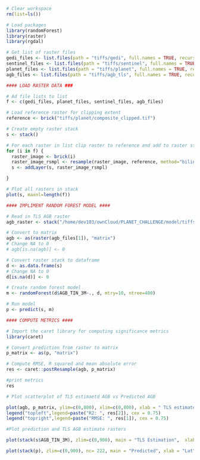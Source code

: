 ```r

# Clear workspace
rm(list=ls()) 

# Load packages
library(randomForest)
library(raster)
library(rgdal)

# Get list of raster files
gedi_files <- list.files(path = "tiffs/gedi", full.names = TRUE, recursive = TRUE, pattern = "\\.tif$")
sentinel_files <- list.files(path = "tiffs/sentinel", full.names = TRUE, recursive = TRUE, pattern = "\\.tif$")
planet_files <- list.files(path = "tiffs/planet", full.names = TRUE, recursive = TRUE, pattern = "\\.tif$")
agb_files <- list.files(path = "tiffs/agb_tls", full.names = TRUE, recursive = TRUE, pattern = "\\.tif$")


```


```r

#### LOAD RASTER DATA ###

# Ad file lists to list
f <- c(gedi_files, planet_files, sentinel_files, agb_files)

# Load reference raster for clipping extent
reference <- brick("tiffs/planet/composite_clipped.tif")

# Create empty raster stack
s <- stack()

# For each raster in list clip raster to reference and add to raster stack 
for (i in f) {
  raster_image <- brick(i)
  raster_image_rsmpl <- resample(raster_image, reference, method="bilinear")
  s <- addLayer(s, raster_image_rsmpl)

}

# Plot all rasters in stack
plot(s, maxnl=length(f))

```

```r

#### IMPLIMENT RANDOM FOREST MODEL ####

# Read in TLS AGB raster
agb_raster <- stack("/home/dev103/ownCloud/PLANET_CHALLENGE/model/tiffs/litchfield/agb_tls/AGB_TIN_3M.tif")

# Convert to matrix
agb <- as(raster(agb_files[1]), "matrix")
# Change NA to 0
# agb[is.na(agb)] <- 0

# Convert raster stack to dataframe
d <- as.data.frame(s)
# Change NA to 0
d[is.na(d)] <- 0

# Create random forest model
m <- randomForest(d$AGB_TIN_3M~., d, mtry=10, ntree=400)

# Run model
p <- predict(s, m)

```



```r

#### COMPUTE METRICS ####

# Import the caret library for computing significance metrics
library(caret)

# Convert prediction from raster to matrix
p_matrix <- as(p, "matrix")

# Compute RMSE, R squared and mean absolute error
res <- caret::postResample(agb, p_matrix)

#print metrics
res

```


```r

# Plot scatterplot of TLS estimaetd AGB vs Predicted AGB

plot(agb, p_matrix, ylim=c(0,800), xlim=c(0,800), xlab = " TLS estimated AGB", ylab = "Predicted AGB", pch = 19, cex=0.75)
legend("topleft",legend=paste("R2: ", res[2]), cex = 0.75)
legend("topright",legend=paste("RMSE: ", res[1]), cex = 0.75)


```


```r

#Plot prediction and TLS AGB estimate rasters

plot(stack(s$AGB_TIN_3M), zlim=c(0,900), main = "TLS Estimation",  xlab = "Lat", ylab = "Lon", legend.args = list(text= expression(paste("AGB m"^"3"))))

plot(stack(p), zlim=c(0,900), nc= 222, main = "Predicted", xlab = "Lat", ylab = "Lon", legend.args = list(text= expression(paste("AGB m"^"3"))))


```
